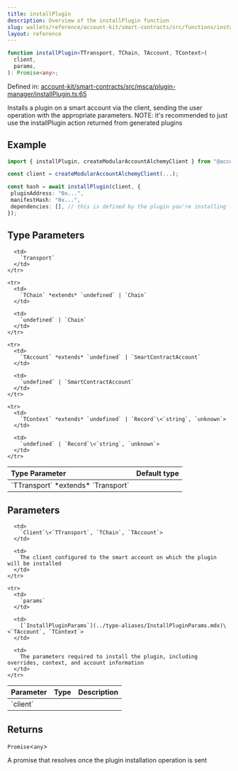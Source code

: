 ```yaml
---
title: installPlugin
description: Overview of the installPlugin function
slug: wallets/reference/account-kit/smart-contracts/src/functions/installPlugin
layout: reference
---
```


```ts
function installPlugin<TTransport, TChain, TAccount, TContext>(
  client,
  params,
): Promise<any>;
```

Defined in: [account-kit/smart-contracts/src/msca/plugin-manager/installPlugin.ts:65](https://github.com/alchemyplatform/aa-sdk/blob/08da565ff1e1b5bcae4581d79993c4ed9e522c16/account-kit/smart-contracts/src/msca/plugin-manager/installPlugin.ts#L65)

Installs a plugin on a smart account via the client, sending the user operation with the appropriate parameters.
NOTE: it's recommended to just use the installPlugin action returned from generated plugins

## Example

```ts
import { installPlugin, createModularAccountAlchemyClient } from "@account-kit/smart-contracts";

const client = createModularAccountAlchemyClient(...);

const hash = await installPlugin(client, {
 pluginAddress: "0x...",
 manifestHash: "0x...",
 dependencies: [], // this is defined by the plugin you're installing
});
```

## Type Parameters

<table>
  <thead>
    <tr>
      <th align="left">Type Parameter</th>
      <th align="left">Default type</th>
    </tr>
  </thead>

  <tbody>
    <tr>
      <td>
        `TTransport` *extends* `Transport`
      </td>

      <td>
        `Transport`
      </td>
    </tr>

    <tr>
      <td>
        `TChain` *extends* `undefined` | `Chain`
      </td>

      <td>
        `undefined` | `Chain`
      </td>
    </tr>

    <tr>
      <td>
        `TAccount` *extends* `undefined` | `SmartContractAccount`
      </td>

      <td>
        `undefined` | `SmartContractAccount`
      </td>
    </tr>

    <tr>
      <td>
        `TContext` *extends* `undefined` | `Record`\<`string`, `unknown`>
      </td>

      <td>
        `undefined` | `Record`\<`string`, `unknown`>
      </td>
    </tr>

  </tbody>
</table>

## Parameters

<table>
  <thead>
    <tr>
      <th align="left">Parameter</th>
      <th align="left">Type</th>
      <th align="left">Description</th>
    </tr>
  </thead>

  <tbody>
    <tr>
      <td>
        `client`
      </td>

      <td>
        `Client`\<`TTransport`, `TChain`, `TAccount`>
      </td>

      <td>
        The client configured to the smart account on which the plugin will be installed
      </td>
    </tr>

    <tr>
      <td>
        `params`
      </td>

      <td>
        [`InstallPluginParams`](../type-aliases/InstallPluginParams.mdx)\<`TAccount`, `TContext`>
      </td>

      <td>
        The parameters required to install the plugin, including overrides, context, and account information
      </td>
    </tr>

  </tbody>
</table>

## Returns

`Promise`\<`any`>

A promise that resolves once the plugin installation operation is sent
